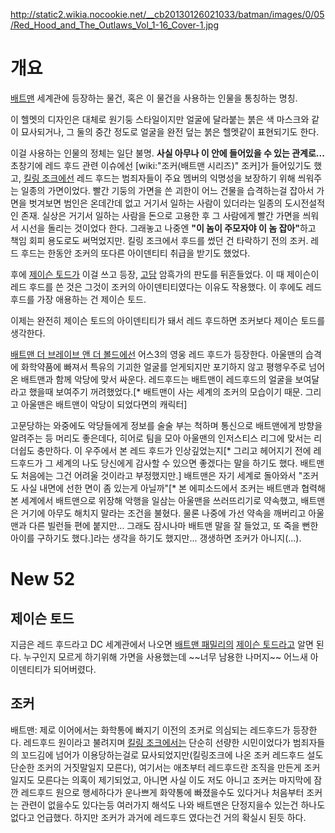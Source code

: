 http://static2.wikia.nocookie.net/__cb20130126021033/batman/images/0/05/Red_Hood_and_The_Outlaws_Vol_1-16_Cover-1.jpg

= 개요 =
[[배트맨]] 세계관에 등장하는 물건, 혹은 이 물건을 사용하는 인물을 통칭하는 명칭.

이 헬멧의 디자인은 대체로 원기둥 스타일이지만 얼굴에 달라붙는 붉은 색 마스크와 같이 묘사되거나, 그 둘의 중간 정도로 얼굴을 완전 덮는 붉은 헬멧같이 표현되기도 한다.

이걸 사용하는 인물의 정체는 일단 불명. '''사실 아무나 이 안에 들어있을 수 있는 관계로...''' 초창기에 레드 후드 관련 이슈에선 [wiki:"조커(배트맨 시리즈)" 조커]가 들어있기도 했고, [[킬링 조크]]에선 레드 후드는 범죄자들이 주요 멤버의 익명성을 보장하기 위해 씌워주는 일종의 가면이었다. 빨간 기둥의 가면을 쓴 괴한이 어느 건물을 습격하는걸 잡아서 가면을 벗겨보면 범인은 온데간데 없고 거기서 일하는 사람이 있더라는 일종의 도시전설적인 존재. 실상은 거기서 일하는 사람을 돈으로 고용한 후 그 사람에게 빨간 가면을 씌워서 시선을 돌리는 것이었다 한다. 그래놓고 나중엔 '''"이 놈이 주모자야 이 놈 잡아"'''하고 책임 회피 용도로도 써먹었지만. 킬링 조크에서 후드를 썼던 건 타락하기 전의 조커. 레드 후드는 한동안 조커의 또다른 아이덴티티 취급을 받기도 했었다.

후에 [[제이슨 토드]]가 이걸 쓰고 등장, [[고담]] 암흑가의 판도를 뒤흔들었다. 이 때 제이슨이 레드 후드를 쓴 것은 그것이 조커의 아이덴티티였다는 이유도 작용했다. 이 후에도 레드 후드를 가장 애용하는 건 제이슨 토드.

이제는 완전히 제이슨 토드의 아이덴티티가 돼서 레드 후드하면 조커보다 제이슨 토드를 생각한다.

[[배트맨 더 브레이브 앤 더 볼드]]에선 어스3의 영웅 레드 후드가 등장한다. 아울맨의 습격에 화학약품에 빠져서 특유의 기괴한 얼굴를 얻게되지만 포기하지 않고 평행우주로 넘어온 배트맨과 함께 악당에 맞서 싸운다. 레드후드는 배트맨이 레드후드의 얼굴을 보여달라고 했을때 보여주기 꺼려했었다.[* 배트맨이 사는 세계의 조커의 모습이기 때문. 그리고 아울맨은 배트맨이 악당이 되었다면의 캐릭터]

고문당하는 와중에도 악당들에게 정보를 술술 부는 척하며 통신으로 배트맨에게 방향을 알려주는 등 머리도 좋은데다, 히어로 팀을 모아 아울맨의 인저스티스 리그에 맞서는 리더쉽도 충만하다. 이 우주에서 본 레드 후드가 인상깊었는지[* 그리고 헤어지기 전에 레드후드가 그 세계의 나도 당신에게 감사할 수 있으면 좋겠다는 말을 하기도 했다. 배트맨도 처음에는 그건 어려울 것이라고 부정했지만.] 배트맨은 자기 세계로 돌아와서 "조커도 사실 내면에 선한 면이 좀 있는게 아닐까"[* 본 에피소드에서 조커는 배트맨과 협력해 본 세계에서 배트맨으로 위장해 악행을 일삼는 아울맨을 쓰러뜨리기로 약속했고, 배트맨은 거기에 아무도 해치지 말라는 조건을 불혔다. 물론 나중에 가선 약속을 깨버리고 아울맨과 다른 빌런들 편에 붙지만... 그래도 잠시나마 배트맨 말을 잘 들었고, 또 죽을 뻔한 아이를 구하기도 했다.]라는 생각을 하기도 했지만... 갱생하면 조커가 아니지(...).

= New 52 =
== 제이슨 토드 ==
지금은 레드 후드라고 DC 세계관에서 나오면 [[배트맨 패밀리]]의 [[제이슨 토드]]라고 알면 된다. 누구인지 모르게 하기위해 가면을 사용했는데 ~~너무 남용한 나머지~~ 어느새 아이덴티티가 되어버렸다.
== 조커 ==
배트맨: 제로 이어에서는 화학통에 빠지기 이전의 조커로 의심되는 레드후드가 등장한다. 레드후드 원이라고 불려지며 [[킬링 조크]]에서는 단순히 선량한 시민이었다가 범죄자들의 꼬드김에 넘어가 이용당하는걸로 묘사되었지만(킬링조크에 나온 조커 레드후드 설도 단순한 조커의 거짓말일지 모른다), 여기서는 애초부터 레드후드란 조직을 만든게 조커일지도 모른다는 의혹이 제기되었고, 아니면 사실 이도 저도 아니고 조커는 마지막에 잠깐 레드후드 원으로 행세하다가 운나쁘게 화약통에 빠졌을수도 있다거나 처음부터 조커는 관련이 없을수도 있다는등 여러가지 해석도 나와 배트맨은 단정지을수 있는건 하나도 없다고 언급했다. 하지만 조커가 과거에 레드후드 였다는건 거의 확실시 된듯 하다.
